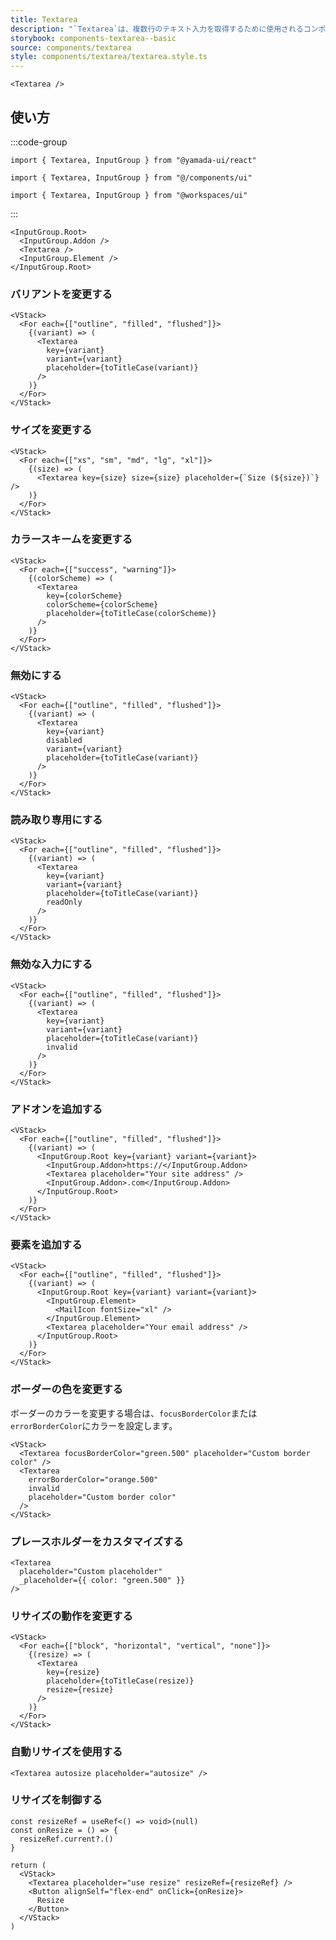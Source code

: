 ```yaml
---
title: Textarea
description: "`Textarea`は、複数行のテキスト入力を取得するために使用されるコンポーネントです。"
storybook: components-textarea--basic
source: components/textarea
style: components/textarea/textarea.style.ts
---
```


```tsx preview
<Textarea />
```

## 使い方

:::code-group

```tsx [package]
import { Textarea, InputGroup } from "@yamada-ui/react"
```

```tsx [alias]
import { Textarea, InputGroup } from "@/components/ui"
```

```tsx [monorepo]
import { Textarea, InputGroup } from "@workspaces/ui"
```

:::

```tsx
<InputGroup.Root>
  <InputGroup.Addon />
  <Textarea />
  <InputGroup.Element />
</InputGroup.Root>
```

### バリアントを変更する

```tsx preview
<VStack>
  <For each={["outline", "filled", "flushed"]}>
    {(variant) => (
      <Textarea
        key={variant}
        variant={variant}
        placeholder={toTitleCase(variant)}
      />
    )}
  </For>
</VStack>
```

### サイズを変更する

```tsx preview
<VStack>
  <For each={["xs", "sm", "md", "lg", "xl"]}>
    {(size) => (
      <Textarea key={size} size={size} placeholder={`Size (${size})`} />
    )}
  </For>
</VStack>
```

### カラースキームを変更する

```tsx preview
<VStack>
  <For each={["success", "warning"]}>
    {(colorScheme) => (
      <Textarea
        key={colorScheme}
        colorScheme={colorScheme}
        placeholder={toTitleCase(colorScheme)}
      />
    )}
  </For>
</VStack>
```

### 無効にする

```tsx preview
<VStack>
  <For each={["outline", "filled", "flushed"]}>
    {(variant) => (
      <Textarea
        key={variant}
        disabled
        variant={variant}
        placeholder={toTitleCase(variant)}
      />
    )}
  </For>
</VStack>
```

### 読み取り専用にする

```tsx preview
<VStack>
  <For each={["outline", "filled", "flushed"]}>
    {(variant) => (
      <Textarea
        key={variant}
        variant={variant}
        placeholder={toTitleCase(variant)}
        readOnly
      />
    )}
  </For>
</VStack>
```

### 無効な入力にする

```tsx preview
<VStack>
  <For each={["outline", "filled", "flushed"]}>
    {(variant) => (
      <Textarea
        key={variant}
        variant={variant}
        placeholder={toTitleCase(variant)}
        invalid
      />
    )}
  </For>
</VStack>
```

### アドオンを追加する

```tsx preview
<VStack>
  <For each={["outline", "filled", "flushed"]}>
    {(variant) => (
      <InputGroup.Root key={variant} variant={variant}>
        <InputGroup.Addon>https://</InputGroup.Addon>
        <Textarea placeholder="Your site address" />
        <InputGroup.Addon>.com</InputGroup.Addon>
      </InputGroup.Root>
    )}
  </For>
</VStack>
```

### 要素を追加する

```tsx preview
<VStack>
  <For each={["outline", "filled", "flushed"]}>
    {(variant) => (
      <InputGroup.Root key={variant} variant={variant}>
        <InputGroup.Element>
          <MailIcon fontSize="xl" />
        </InputGroup.Element>
        <Textarea placeholder="Your email address" />
      </InputGroup.Root>
    )}
  </For>
</VStack>
```

### ボーダーの色を変更する

ボーダーのカラーを変更する場合は、`focusBorderColor`または`errorBorderColor`にカラーを設定します。

```tsx preview
<VStack>
  <Textarea focusBorderColor="green.500" placeholder="Custom border color" />
  <Textarea
    errorBorderColor="orange.500"
    invalid
    placeholder="Custom border color"
  />
</VStack>
```

### プレースホルダーをカスタマイズする

```tsx preview
<Textarea
  placeholder="Custom placeholder"
  _placeholder={{ color: "green.500" }}
/>
```

### リサイズの動作を変更する

```tsx preview
<VStack>
  <For each={["block", "horizontal", "vertical", "none"]}>
    {(resize) => (
      <Textarea
        key={resize}
        placeholder={toTitleCase(resize)}
        resize={resize}
      />
    )}
  </For>
</VStack>
```

### 自動リサイズを使用する

```tsx preview
<Textarea autosize placeholder="autosize" />
```

### リサイズを制御する

```tsx preview functional client
const resizeRef = useRef<() => void>(null)
const onResize = () => {
  resizeRef.current?.()
}

return (
  <VStack>
    <Textarea placeholder="use resize" resizeRef={resizeRef} />
    <Button alignSelf="flex-end" onClick={onResize}>
      Resize
    </Button>
  </VStack>
)
```
